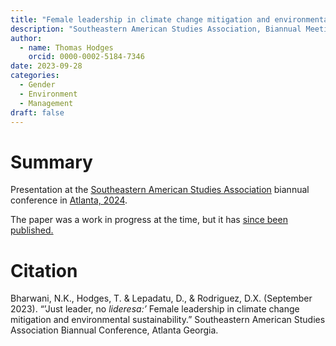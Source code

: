 ```yaml
---
title: "Female leadership in climate change mitigation and environmental sustainability"
description: "Southeastern American Studies Association, Biannual Meeting, Atlanta"
author:
  - name: Thomas Hodges
    orcid: 0000-0002-5184-7346
date: 2023-09-28
categories: 
  - Gender
  - Environment
  - Management
draft: false
---
```


# Summary

Presentation at the [Southeastern American Studies Association](https://southeasternasa.org) biannual conference in [Atlanta, 2024](https://southeasternasa.org/past-conferences/).

The paper was a work in progress at the time, but it has [since been published.](../../../research/articles/2024-just-lider-no/index.qmd)

# Citation

Bharwani, N.K., Hodges, T. & Lepadatu, D., & Rodriguez, D.X. (September 2023). “’Just leader, no *lideresa:’* Female leadership in climate change mitigation and environmental sustainability.” Southeastern American Studies Association Biannual Conference, Atlanta Georgia.
